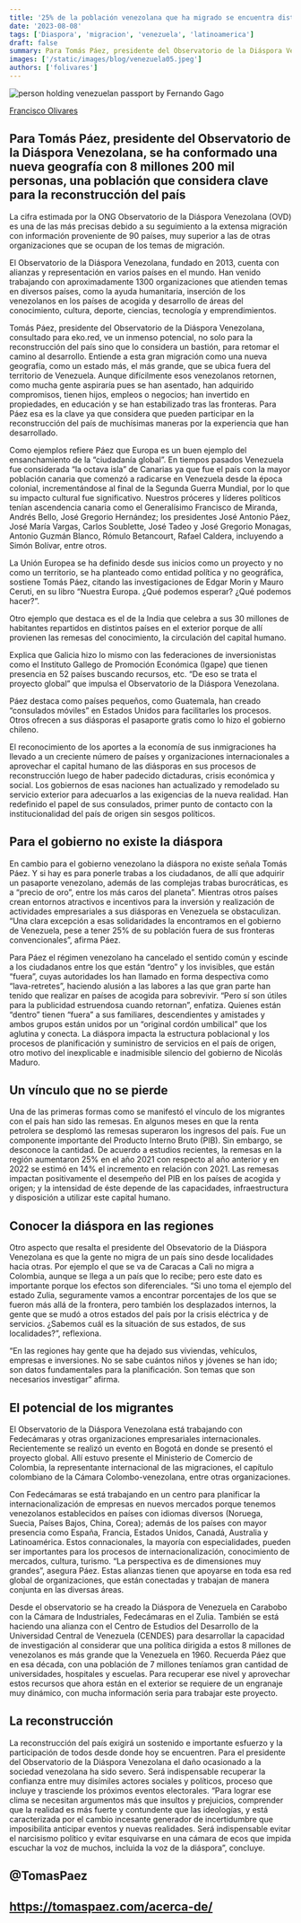 ```yaml
---
title: '25% de la población venezolana que ha migrado se encuentra distribuida en 90 países'
date: '2023-08-08'
tags: ['Diaspora', 'migracion', 'venezuela', 'latinoamerica']
draft: false
summary: Para Tomás Páez, presidente del Observatorio de la Diáspora Venezolana, se ha conformado una nueva geografía con 8 millones 200 mil personas, una población que considera clave para la reconstrucción del país
images: ['/static/images/blog/venezuela05.jpeg']
authors: ['folivares']
---
```


![person holding venezuelan passport by Fernando Gago](/static/images/blog/venezuela05.jpeg)

[Francisco Olivares](https://twitter.com/folivares10)

## Para Tomás Páez, presidente del Observatorio de la Diáspora Venezolana, se ha conformado una nueva geografía con 8 millones 200 mil personas, una población que considera clave para la reconstrucción del país

La cifra estimada por la ONG Observatorio de la Diáspora Venezolana (OVD) es una de las más precisas debido a su seguimiento a la extensa migración con información proveniente de 90 países, muy superior a las de otras organizaciones que se ocupan de los temas de migración.

El Observatorio de la Diáspora Venezolana, fundado en 2013, cuenta con alianzas y representación en varios países en el mundo. Han venido trabajando con aproximadamente 1300 organizaciones que atienden temas en diversos países, como la ayuda humanitaria, inserción de los venezolanos en los países de acogida y desarrollo de áreas del conocimiento, cultura, deporte, ciencias, tecnología y emprendimientos.

Tomás Páez, presidente del Observatorio de la Diáspora Venezolana, consultado para eko.red, ve un inmenso potencial, no solo para la reconstrucción del país sino que lo considera un bastión, para retomar el camino al desarrollo. Entiende a esta gran migración como una nueva geografía, como un estado más, el más grande, que se ubica fuera del territorio de Venezuela. Aunque difícilmente esos venezolanos retornen, como mucha gente aspiraría pues se han asentado, han adquirido compromisos, tienen hijos, empleos o negocios; han invertido en propiedades, en educación y se han estabilizado tras las fronteras. Para Páez esa es la clave ya que considera que pueden participar en la reconstrucción del país de muchísimas maneras por la experiencia que han desarrollado.

Como ejemplos refiere Páez que Europa es un buen ejemplo del ensanchamiento de la “ciudadanía global”. En tiempos pasados Venezuela fue considerada “la octava isla” de Canarias ya que fue el país con la mayor población canaria que comenzó a radicarse en Venezuela desde la época colonial, incrementándose al final de la Segunda Guerra Mundial, por lo que su impacto cultural fue significativo. Nuestros próceres y líderes políticos tenían ascendencia canaria como el Generalísimo Francisco de Miranda, Andrés Bello, José Gregorio Hernández; los presidentes José Antonio Páez, José María Vargas, Carlos Soublette, José Tadeo y José Gregorio Monagas, Antonio Guzmán Blanco, Rómulo Betancourt, Rafael Caldera, incluyendo a Simón Bolívar, entre otros.

La Unión Europea se ha definido desde sus inicios como un proyecto y no como un territorio, se ha planteado como entidad política y no geográfica, sostiene Tomás Páez, citando las investigaciones de Edgar Morin y Mauro Ceruti, en su libro “Nuestra Europa. ¿Qué podemos esperar? ¿Qué podemos hacer?”.

Otro ejemplo que destaca es el de la India que celebra a sus 30 millones de habitantes repartidos en distintos países en el exterior porque de allí provienen las remesas del conocimiento, la circulación del capital humano.

Explica que Galicia hizo lo mismo con las federaciones de inversionistas como el Instituto Gallego de Promoción Económica (Igape) que tienen presencia en 52 países buscando recursos, etc. “De eso se trata el proyecto global” que impulsa el Observatorio de la Diáspora Venezolana.

Páez destaca como países pequeños, como Guatemala, han creado “consulados móviles” en Estados Unidos para facilitarles los procesos. Otros ofrecen a sus diásporas el pasaporte gratis como lo hizo el gobierno chileno.

El reconocimiento de los aportes a la economía de sus inmigraciones ha llevado a un creciente número de países y organizaciones internacionales a aprovechar el capital humano de las diásporas en sus procesos de reconstrucción luego de haber padecido dictaduras, crisis económica y social. Los gobiernos de esas naciones han actualizado y remodelado su servicio exterior para adecuarlos a las exigencias de la nueva realidad. Han redefinido el papel de sus consulados, primer punto de contacto con la institucionalidad del país de origen sin sesgos políticos.

## Para el gobierno no existe la diáspora

En cambio para el gobierno venezolano la diáspora no existe señala Tomás Páez. Y si hay es para ponerle trabas a los ciudadanos, de allí que adquirir un pasaporte venezolano, además de las complejas trabas burocráticas, es a “precio de oro”, entre los más caros del planeta”. Mientras otros países crean entornos atractivos e incentivos para la inversión y realización de actividades empresariales a sus diásporas en Venezuela se obstaculizan. “Una clara excepción a esas solidaridades la encontramos en el gobierno de Venezuela, pese a tener 25% de su población fuera de sus fronteras convencionales”, afirma Páez.

Para Páez el régimen venezolano ha cancelado el sentido común y escinde a los ciudadanos entre los que están “dentro” y los invisibles, que están “fuera”, cuyas autoridades los han llamado en forma despectiva como “lava-retretes”, haciendo alusión a las labores a las que gran parte han tenido que realizar en países de acogida para sobrevivir. “Pero sí son útiles para la publicidad estruendosa cuando retornan”, enfatiza. Quienes están “dentro” tienen “fuera” a sus familiares, descendientes y amistades y ambos grupos están unidos por un “original cordón umbilical” que los aglutina y conecta. La diáspora impacta la estructura poblacional y los procesos de planificación y suministro de servicios en el país de origen, otro motivo del inexplicable e inadmisible silencio del gobierno de Nicolás Maduro.

## Un vínculo que no se pierde

Una de las primeras formas como se manifestó el vínculo de los migrantes con el país han sido las remesas. En algunos meses en que la renta petrolera se desplomó las remesas superaron los ingresos del país. Fue un componente importante del Producto Interno Bruto (PIB). Sin embargo, se desconoce la cantidad. De acuerdo a estudios recientes, la remesas en la región aumentaron 25% en el año 2021 con respecto al año anterior y en 2022 se estimó en 14% el incremento en relación con 2021. Las remesas impactan positivamente el desempeño del PIB en los países de acogida y origen; y la intensidad de éste depende de las capacidades, infraestructura y disposición a utilizar este capital humano.

## Conocer la diáspora en las regiones

Otro aspecto que resalta el presidente del Obsevatorio de la Diáspora Venezolana es que la gente no migra de un país sino desde localidades hacia otras. Por ejemplo el que se va de Caracas a Cali no migra a Colombia, aunque se llega a un país que lo recibe; pero este dato es importante porque los efectos son diferenciales. “Si uno toma el ejemplo del estado Zulia, seguramente vamos a encontrar porcentajes de los que se fueron más allá de la frontera, pero también los desplazados internos, la gente que se mudó a otros estados del país por la crisis eléctrica y de servicios. ¿Sabemos cuál es la situación de sus estados, de sus localidades?”, reflexiona.

“En las regiones hay gente que ha dejado sus viviendas, vehículos, empresas e inversiones. No se sabe cuántos niños y jóvenes se han ido; son datos fundamentales para la planificación. Son temas que son necesarios investigar” afirma.

## El potencial de los migrantes

El Observatorio de la Diáspora Venezolana está trabajando con Fedecámaras y otras organizaciones empresariales internacionales. Recientemente se realizó un evento en Bogotá en donde se presentó el proyecto global. Allí estuvo presente el Ministerio de Comercio de Colombia, la representante internacional de las migraciones, el capítulo colombiano de la Cámara Colombo-venezolana, entre otras organizaciones.

Con Fedecámaras se está trabajando en un centro para planificar la internacionalización de empresas en nuevos mercados porque tenemos venezolanos establecidos en países con idiomas diversos (Noruega, Suecia, Países Bajos, China, Corea); además de los países con mayor presencia como España, Francia, Estados Unidos, Canadá, Australia y Latinoamérica. Estos connacionales, la mayoría con especialidades, pueden ser importantes para los procesos de internacionalización, conocimiento de mercados, cultura, turismo. “La perspectiva es de dimensiones muy grandes”, asegura Páez. Estas alianzas tienen que apoyarse en toda esa red global de organizaciones, que están conectadas y trabajan de manera conjunta en las diversas áreas.

Desde el observatorio se ha creado la Diáspora de Venezuela en Carabobo con la Cámara de Industriales, Fedecámaras en el Zulia. También se está haciendo una alianza con el Centro de Estudios del Desarrollo de la Universidad Central de Venezuela (CENDES) para desarrollar la capacidad de investigación al considerar que una política dirigida a estos 8 millones de venezolanos es más grande que la Venezuela en 1960. Recuerda Páez que en esa década, con una población de 7 millones teníamos gran cantidad de universidades, hospitales y escuelas. Para recuperar ese nivel y aprovechar estos recursos que ahora están en el exterior se requiere de un engranaje muy dinámico, con mucha información seria para trabajar este proyecto.

## La reconstrucción

La reconstrucción del país exigirá un sostenido e importante esfuerzo y la participación de todos desde donde hoy se encuentren. Para el presidente del Observatorio de la Diáspora Venezolana el daño ocasionado a la sociedad venezolana ha sido severo. Será indispensable recuperar la confianza entre muy disímiles actores sociales y políticos, proceso que incluye y trasciende los próximos eventos electorales. “Para lograr ese clima se necesitan argumentos más que insultos y prejuicios, comprender que la realidad es más fuerte y contundente que las ideologías, y está caracterizada por el cambio incesante generador de incertidumbre que imposibilita anticipar eventos y nuevas realidades. Será indispensable evitar el narcisismo político y evitar esquivarse en una cámara de ecos que impida escuchar la voz de muchos, incluida la voz de la diáspora”, concluye.

## @TomasPaez

## https://tomaspaez.com/acerca-de/
